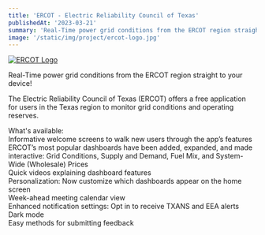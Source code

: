 ```yaml
---
title: 'ERCOT - Electric Reliability Council of Texas'
publishedAt: '2023-03-21'
summary: 'Real-Time power grid conditions from the ERCOT region straight to your device!'
image: '/static/img/project/ercot-logo.jpg'
---
```


<a href="https://play.google.com/store/apps/details?id=com.ercot.ercotMobileOne&hl=en_IN&gl=US" target="_blank" rel="noopener noreferrer">
  <img src="/static/img/project/ercot-logo.jpg" alt="ERCOT Logo" style={{ borderRadius: '16px' }} />
</a>

Real-Time power grid conditions from the ERCOT region straight to your device!

The Electric Reliability Council of Texas (ERCOT) offers a free application for users in the Texas region to monitor grid conditions and operating reserves.

What's available:<br />
Informative welcome screens to walk new users through the app’s features<br />
ERCOT’s most popular dashboards have been added, expanded, and made interactive: Grid Conditions, Supply and Demand, Fuel Mix, and System-Wide (Wholesale) Prices<br />
Quick videos explaining dashboard features<br />
Personalization: Now customize which dashboards appear on the home screen<br />
Week-ahead meeting calendar view<br />
Enhanced notification settings: Opt in to receive TXANS and EEA alerts<br />
Dark mode<br />
Easy methods for submitting feedback<br />